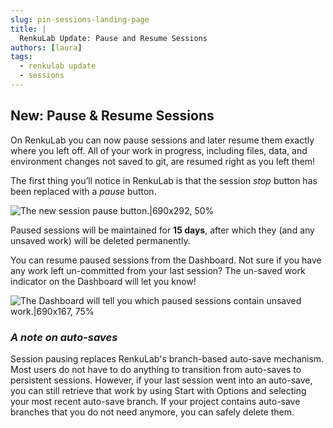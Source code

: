 ```yaml
---
slug: pin-sessions-landing-page
title: |
  RenkuLab Update: Pause and Resume Sessions
authors: [laura]
tags:
  - renkulab update
  - sessions
---
```


## New: Pause & Resume Sessions

On RenkuLab you can now pause sessions and later resume them exactly where you left off. All of your work in progress, including files, data, and environment changes not saved to git, are resumed right as you left them!

The first thing you’ll notice in RenkuLab is that the session *stop* button has been replaced with a *pause* button.

![The new session pause button.|690x292, 50%](pause-session-button.png)

Paused sessions will be maintained for **15 days**, after which they (and any unsaved work) will be deleted permanently.

You can resume paused sessions from the Dashboard. Not sure if you have any work left un-committed from your last session? The un-saved work indicator on the Dashboard will let you know!

![The Dashboard will tell you which paused sessions contain unsaved work.|690x167, 75%](pause-status.png)


### *A note on auto-saves*

Session pausing replaces RenkuLab's branch-based auto-save mechanism. Most users do not have to do anything to transition from auto-saves to persistent sessions. However, if your last session went into an auto-save, you can still retrieve that work by using Start with Options and selecting your most recent auto-save branch. If your project contains auto-save branches that you do not need anymore, you can safely delete them.
